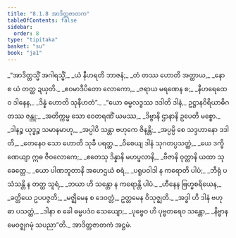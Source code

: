 ```yaml
---
title: "8.1.8 အာဒိတ္တဇာတက"
tableOfContents: false
sidebar:
  order: 8
type: "tipitaka"
basket: "su"
book: "ja1"
---
```



<DynamicBreadcrumb />

<Division number="69" book="ja1" e="ch" v="22" p="183">

<Paragraph number="1748" type="verses" book="ja1">
_“အာဒိတ္တသ္မိံ အဂါရသ္မိံ,_  
_ယံ နီဟရတိ ဘာဇနံ;_  
_တံ တဿ ဟောတိ အတ္ထာယ,_  
_နော စ ယံ တတ္ထ ဍယှတိ._  

</Paragraph>

</Division>
<Division number="70" book="ja1" e="ch" v="22" p="183">

<Paragraph number="1749" type="verses" book="ja1">
_ဧဝမာဒီပိတော လောကော,_  
_ဇရာယ မရဏေန စ;_  
_နီဟရေထေဝ ဒါနေန,_  
_ဒိန္နံ ဟောတိ သုနီဟတံ”._  

</Paragraph>

</Division>
<Division number="71" book="ja1" e="ch" v="22" p="183">

<Paragraph number="1750" type="verses" book="ja1">
_“ယော ဓမ္မလဒ္ဓဿ ဒဒါတိ ဒါနံ,_  
ဥဋ္ဌာနဝိရိယာဓိဂတဿ ဇန္တု;_  
_အတိက္ကမ္မ သော ဝေတရဏိံ ယမဿ,_  
_ဒိဗ္ဗာနိ ဌာနာနိ ဥပေတိ မစ္စော._  

</Paragraph>

</Division>
<Division number="72" book="ja1" e="ch" v="22" p="183">

<Paragraph number="1751" type="verses" book="ja1">
_ဒါနဉ္စ ယုဒ္ဓဉ္စ သမာနမာဟု,_  
_အပ္ပါပိ သန္တာ ဗဟုကေ ဇိနန္တိ;_  
_အပ္ပမ္ပိ စေ သဒ္ဒဟာနော ဒဒါတိ,_  
_တေနေဝ သော ဟောတိ သုခီ ပရတ္ထ._  

</Paragraph>

</Division>
<Division number="73" book="ja1" e="ch" v="22" p="183">

<Paragraph number="1752" type="verses" book="ja1">
_ဝိစေယျ ဒါနံ သုဂတပ္ပသတ္ထံ,_  
_ယေ ဒက္ခိဏေယျာ ဣဓ ဇီဝလောကေ;_  
_ဧတေသု ဒိန္နာနိ မဟပ္ဖလာနိ,_  
_ဗီဇာနိ ဝုတ္တာနိ ယထာ သုခေတ္တေ._  

</Paragraph>

</Division>
<Division number="74" book="ja1" e="ch" v="22" p="183">

<Paragraph number="1753" type="verses" book="ja1">
_ယော ပါဏဘူတာနိ အဟေဌယံ စရံ,_  
_ပရူပဝါဒါ န ကရောတိ ပါပံ;_  
_ဘီရုံ ပသံသန္တိ န တတ္ထ သူရံ,_  
_ဘယာ ဟိ သန္တော န ကရောန္တိ ပါပံ._  

</Paragraph>

</Division>
<Division number="75" book="ja1" e="ch" v="22" p="183">

<Paragraph number="1754" type="verses" book="ja1">
_ဟီနေန ဗြဟ္မစရိယေန,_  
_ခတ္တိယေ ဥပပဇ္ဇတိ;_  
_မဇ္ဈိမေန စ ဒေဝတ္တံ,_  
ဥတ္တမေန ဝိသုဇ္ဈတိ._  

</Paragraph>

</Division>
<Division number="76" book="ja1" e="ch" v="22" p="184">

<Paragraph number="1755" type="verses" book="ja1">
_အဒ္ဓါ ဟိ ဒါနံ ဗဟုဓာ ပသတ္ထံ,_  
_ဒါနာ စ ခေါ ဓမ္မပဒံဝ သေယျော;_  
_ပုဗ္ဗေဝ ဟိ ပုဗ္ဗတရေဝ သန္တော,_  
_နိဗ္ဗာနမေဝဇ္ဈဂမုံ သပညာ”တိ._  


</Paragraph>
</Division>

<Paragraph number="1756" type="center" book="ja1">
အာဒိတ္တဇာတကံ အဋ္ဌမံ.
</Paragraph>